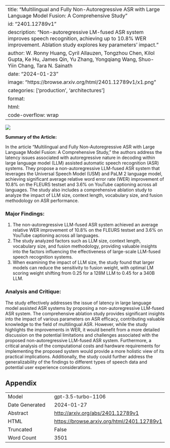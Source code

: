 
---
title: "Multilingual and Fully Non-Autoregressive ASR with Large Language Model Fusion: A Comprehensive Study"
id: "2401.12789v1"
description: "Non-autoregressive LM-fused ASR system improves speech recognition, achieving up to 10.8% WER improvement. Ablation study explores key parameters' impact."
author: W. Ronny Huang, Cyril Allauzen, Tongzhou Chen, Kilol Gupta, Ke Hu, James Qin, Yu Zhang, Yongqiang Wang, Shuo-Yiin Chang, Tara N. Sainath
date: "2024-01-23"
image: "https://browse.arxiv.org/html/2401.12789v1/x1.png"
categories: ['production', 'architectures']
format:
  html:
    code-overflow: wrap
---

![](https://browse.arxiv.org/html/2401.12789v1/x1.png)

**Summary of the Article:**

In the article "Multilingual and Fully Non-Autoregressive ASR with Large Language Model Fusion: A Comprehensive Study," the authors address the latency issues associated with autoregressive nature in decoding within large language model (LLM) assisted automatic speech recognition (ASR) systems. They propose a non-autoregressive LLM-fused ASR system that leverages the Universal Speech Model (USM) and PaLM 2 language model, achieving significant average relative word error rate (WER) improvement of 10.8% on the FLEURS testset and 3.6% on YouTube captioning across all languages. The study also includes a comprehensive ablation study to analyze the impact of LLM size, context length, vocabulary size, and fusion methodology on ASR performance.

### Major Findings:
1. The non-autoregressive LLM-fused ASR system achieved an average relative WER improvement of 10.8% on the FLEURS testset and 3.6% on YouTube captioning across all languages.
2. The study analyzed factors such as LLM size, context length, vocabulary size, and fusion methodology, providing valuable insights into the factors influencing the effectiveness of large-scale LLM-fused speech recognition systems.
3. When examining the impact of LLM size, the study found that larger models can reduce the sensitivity to fusion weight, with optimal LM scoring weight shifting from 0.25 for a 128M LLM to 0.45 for a 340B LLM.

### Analysis and Critique:
The study effectively addresses the issue of latency in large language model assisted ASR systems by proposing a non-autoregressive LLM-fused ASR system. The comprehensive ablation study provides significant insights into the impact of various parameters on ASR efficacy, contributing valuable knowledge to the field of multilingual ASR. However, while the study highlights the improvements in WER, it would benefit from a more detailed discussion on the potential limitations and challenges associated with the proposed non-autoregressive LLM-fused ASR system. Furthermore, a critical analysis of the computational costs and hardware requirements for implementing the proposed system would provide a more holistic view of its practical implications. Additionally, the study could further address the generalizability of the findings to different types of speech data and potential user experience considerations.

## Appendix

|          |          |
|----------|----------|
| Model     | gpt-3.5-turbo-1106       |
| Date Generated     | 2024-01-27       |
| Abstract | [http://arxiv.org/abs/2401.12789v1](http://arxiv.org/abs/2401.12789v1)        |
| HTML     | [https://browse.arxiv.org/html/2401.12789v1](https://browse.arxiv.org/html/2401.12789v1)       |
| Truncated       | False       |
| Word Count       | 3501       |